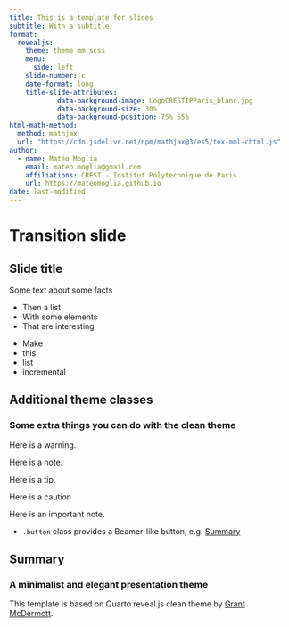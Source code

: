 ```yaml
---
title: This is a template for slides
subtitle: With a subtitle
format: 
  revealjs:
    theme: theme_mm.scss
    menu:
      side: left
    slide-number: c
    date-format: long
    title-slide-attributes:
            data-background-image: LogoCRESTIPParis_blanc.jpg
            data-background-size: 30%
            data-background-position: 75% 55%
html-math-method:
  method: mathjax
  url: "https://cdn.jsdelivr.net/npm/mathjax@3/es5/tex-mml-chtml.js"
author:
  - name: Matéo Moglia
    email: mateo.moglia@gmail.com
    affiliations: CREST - Institut Polytechnique de Paris
    url: https://mateomoglia.github.io
date: last-modified
---
```


# Transition slide {data-background=#e14d17} 

<!-- 
  Our first slide! After ## goes the slide title.
-->

## Slide title

Some text about some facts

::: nonincremental
-   Then a list
-   With some elements
-   That are interesting
:::

::: incremental
-   Make
-   this
-   list
-   incremental
:::

## Additional theme classes

### Some extra things you can do with the clean theme

::: {.callout-warning}
Here is a warning.
:::

::: {.callout-note}
Here is a note.
:::

::: {.callout-tip}
Here is a tip.
:::

::: {.callout-caution}
Here is a caution
:::

::: {.callout-important}
Here is an important note.
:::

-   `.button` class provides a Beamer-like button, e.g. [[Summary](#sec-summary)]{.button}

## Summary {#sec-summary}

### A minimalist and elegant presentation theme

This template is based on Quarto reveal.js clean theme by [Grant McDermott](https://grantmcdermott.com).